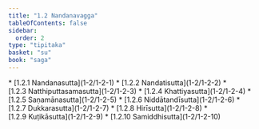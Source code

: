 ```yaml
---
title: "1.2 Nandanavagga"
tableOfContents: false
sidebar:
  order: 2
type: "tipitaka"
basket: "su"
book: "saga"
---
```



<DynamicBreadcrumb />



<TableOfContents book="saga" section="1.2">
* [1.2.1 Nandanasutta](1-2/1-2-1)
* [1.2.2 Nandatisutta](1-2/1-2-2)
* [1.2.3 Natthiputtasamasutta](1-2/1-2-3)
* [1.2.4 Khattiyasutta](1-2/1-2-4)
* [1.2.5 Saṇamānasutta](1-2/1-2-5)
* [1.2.6 Niddātandīsutta](1-2/1-2-6)
* [1.2.7 Dukkarasutta](1-2/1-2-7)
* [1.2.8 Hirīsutta](1-2/1-2-8)
* [1.2.9 Kuṭikāsutta](1-2/1-2-9)
* [1.2.10 Samiddhisutta](1-2/1-2-10)
</TableOfContents>